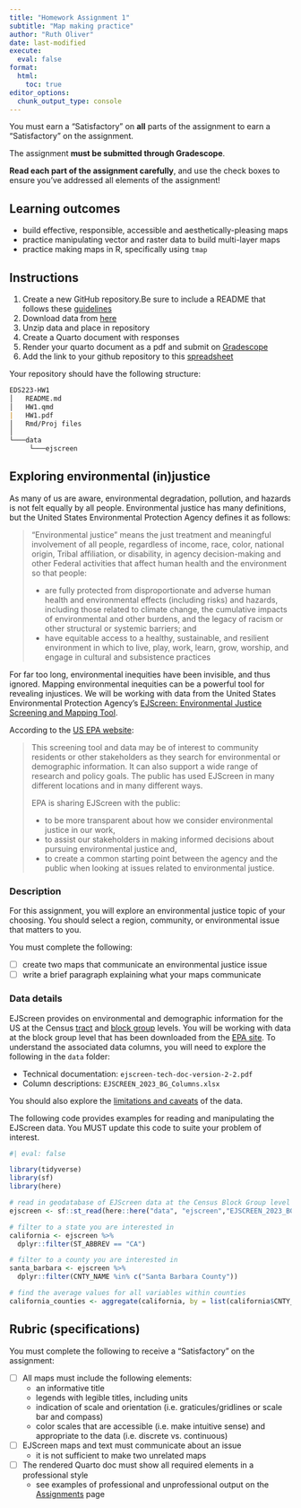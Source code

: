 ```yaml
---
title: "Homework Assignment 1"
subtitle: "Map making practice"
author: "Ruth Oliver"
date: last-modified
execute: 
  eval: false
format:
  html:
    toc: true
editor_options: 
  chunk_output_type: console
---
```


:::{.callout-important icon=true}

You must earn a "Satisfactory" on **all** parts of the assignment to earn a "Satisfactory" on the assignment.

The assignment **must be submitted through Gradescope**. 

**Read each part of the assignment carefully**, and use the check boxes to ensure you've addressed all elements of the assignment!

:::

## Learning outcomes

- build effective, responsible, accessible and aesthetically-pleasing maps
- practice manipulating vector and raster data to build multi-layer maps
- practice making maps in R, specifically using `tmap`

## Instructions

1. Create a new GitHub repository.Be sure to include a README that follows these [guidelines](https://ucsb-meds.github.io/README-guidelines/)
2. Download data from [here](https://drive.google.com/file/d/1nG6Nj1bXfzQFOVMO8Km3eNy4SWu1YcIQ/view?usp=sharing)
3. Unzip data and place in repository
4. Create a Quarto document with responses
5. Render your quarto document as a pdf and submit on [Gradescope](https://www.gradescope.com/courses/1133964)
6. Add the link to your github repository to this [spreadsheet](https://docs.google.com/spreadsheets/d/1c1qxKPAW6S94Eq5f3U81RvN7TlUvELTqhrdF7PpPat0/edit?gid=0#gid=0)

Your repository should have the following structure:

```md
EDS223-HW1
│   README.md
│   HW1.qmd
|   HW1.pdf
│   Rmd/Proj files    
│
└───data
     └───ejscreen
```






## Exploring environmental (in)justice

As many of us are aware, environmental degradation, pollution, and hazards is not felt equally by all people. Environmental justice has many definitions, but the United States Environmental Protection Agency defines it as follows:

>“Environmental justice” means the just treatment and meaningful involvement of all people, regardless of income, race, color, national origin, Tribal affiliation, or disability, in agency decision-making and other Federal activities that affect human health and the environment so that people:
>
> - are fully protected from disproportionate and adverse human health and environmental effects (including risks) and hazards, including those related to climate change, the cumulative impacts of environmental and other burdens, and the legacy of racism or other structural or systemic barriers; and
> - have equitable access to a healthy, sustainable, and resilient environment in which to live, play, work, learn, grow, worship, and engage in cultural and subsistence practices

For far too long, environmental inequities have been invisible, and thus ignored. Mapping environmental inequities can be a powerful tool for revealing injustices. We will be working with data from the United States Environmental Protection Agency's [EJScreen: Environmental Justice Screening and Mapping Tool](https://www.epa.gov/ejscreen).

According to the [US EPA website](https://www.epa.gov/ejscreen/purposes-and-uses-ejscreen):

>This screening tool and data may be of interest to community residents or other stakeholders as they search for environmental or demographic information. It can also support a wide range of research and policy goals. The public has used EJScreen in many different locations and in many different ways.
>
>EPA is sharing EJScreen with the public:
>
> - to be more transparent about how we consider environmental justice in our work,  
> - to assist our stakeholders in making informed decisions about pursuing environmental justice and,   
> - to create a common starting point between the agency and the public when looking at issues related to environmental justice.

### Description

For this assignment, you will explore an environmental justice topic of your choosing. You should select a region, community, or environmental issue that matters to you.

You must complete the following:

- [ ] create two maps that communicate an environmental justice issue
- [ ] write a brief paragraph explaining what your maps communicate

### Data details

EJScreen provides on environmental and demographic information for the US at the Census [tract](https://en.wikipedia.org/wiki/Census_tract) and [block group](https://en.wikipedia.org/wiki/Census_block_group) levels. You will be working with data at the block group level that has been downloaded from the [EPA site](https://www.epa.gov/ejscreen/download-ejscreen-data). To understand the associated data columns, you will need to explore the following in the `data` folder:

- Technical documentation: `ejscreen-tech-doc-version-2-2.pdf`
- Column descriptions: `EJSCREEN_2023_BG_Columns.xlsx`

You should also explore the [limitations and caveats](https://www.epa.gov/ejscreen/limitations-and-caveats-using-ejscreen) of the data.

The following code provides examples for reading and manipulating the EJScreen data. You MUST update this code to suite your problem of interest.

```r
#| eval: false

library(tidyverse)
library(sf)
library(here)

# read in geodatabase of EJScreen data at the Census Block Group level
ejscreen <- sf::st_read(here::here("data", "ejscreen","EJSCREEN_2023_BG_StatePct_with_AS_CNMI_GU_VI.gdb")) 

# filter to a state you are interested in
california <- ejscreen %>%
  dplyr::filter(ST_ABBREV == "CA") 

# filter to a county you are interested in
santa_barbara <- ejscreen %>%
  dplyr::filter(CNTY_NAME %in% c("Santa Barbara County"))

# find the average values for all variables within counties
california_counties <- aggregate(california, by = list(california$CNTY_NAME), FUN = mean)

```


## Rubric (specifications)

You must complete the following to receive a "Satisfactory" on the assignment:

- [ ] All maps must include the following elements:
  - an informative title
  - legends with legible titles, including units
  - indication of scale and orientation (i.e. graticules/gridlines or scale bar and compass)
  - color scales that are accessible (i.e. make intuitive sense) and appropriate to the data (i.e. discrete vs. continuous)
- [ ] EJScreen maps and text must communicate about an issue
  - it is not sufficient to make two unrelated maps
- [ ] The rendered Quarto doc must show all required elements in a professional style
  - see examples of professional and unprofessional output on the [Assignments](../assignments.qmd) page


